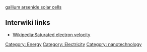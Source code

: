 {{stub}}
[[gallium arsenide solar cells]]
== Interwiki links ==

* [[Wikipedia:Saturated electron velocity]]

[[Category: Energy]][[Category: Electricity]][[Category: nanotechnology]]